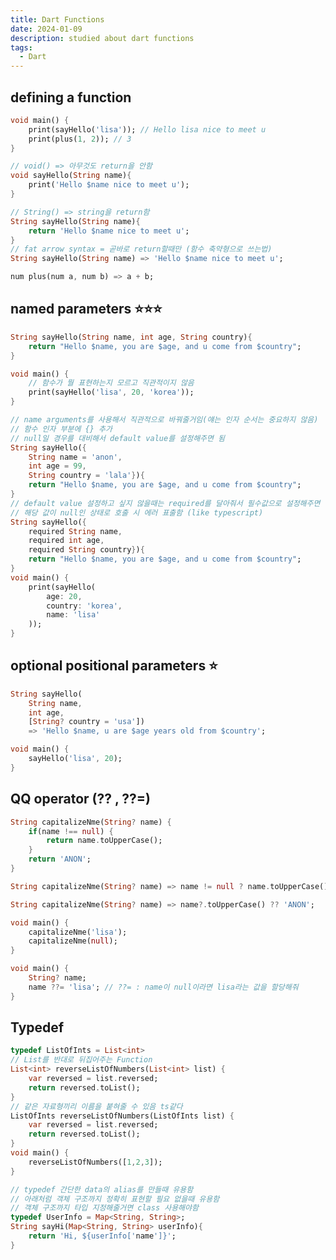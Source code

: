 ```yaml
---
title: Dart Functions
date: 2024-01-09
description: studied about dart functions
tags:
  - Dart
---
```


## defining a function

```Dart title=example
void main() {
	print(sayHello('lisa')); // Hello lisa nice to meet u
	print(plus(1, 2)); // 3
}

// void() => 아무것도 return을 안함
void sayHello(String name){
	print('Hello $name nice to meet u');
}

// String() => string을 return함
String sayHello(String name){
	return 'Hello $name nice to meet u';
}
// fat arrow syntax = 곧바로 return할때만 (함수 축약형으로 쓰는법)
String sayHello(String name) => 'Hello $name nice to meet u';

num plus(num a, num b) => a + b;
```

## named parameters ⭐️⭐️⭐️

```Dart title=example
String sayHello(String name, int age, String country){
	return "Hello $name, you are $age, and u come from $country";
}

void main() {
	// 함수가 뭘 표현하는지 모르고 직관적이지 않음
	print(sayHello('lisa', 20, 'korea'));
}

// name arguments를 사용해서 직관적으로 바꿔줄거임(얘는 인자 순서는 중요하지 않음)
// 함수 인자 부분에 {} 추가
// null일 경우를 대비해서 default value를 설정해주면 됨
String sayHello({
	String name = 'anon',
	int age = 99,
	String country = 'lala'}){
	return "Hello $name, you are $age, and u come from $country";
}
// default value 설정하고 싶지 않을때는 required를 달아줘서 필수값으로 설정해주면
// 해당 값이 null인 상태로 호출 시 에러 표출함 (like typescript)
String sayHello({
	required String name,
	required int age,
	required String country}){
	return "Hello $name, you are $age, and u come from $country";
}
void main() {
	print(sayHello(
		age: 20,
		country: 'korea',
		name: 'lisa'
	));
}
```

## optional positional parameters ⭐️

```Dart title=example
String sayHello(
	String name,
	int age,
	[String? country = 'usa'])
	=> 'Hello $name, u are $age years old from $country';

void main() {
	sayHello('lisa', 20);
}
```

## QQ operator (?? , ??=)

```Dart title=example
String capitalizeNme(String? name) {
	if(name !== null) {
		return name.toUpperCase();
	}
	return 'ANON';
}

String capitalizeNme(String? name) => name != null ? name.toUpperCase() : 'ANON';

String capitalizeNme(String? name) => name?.toUpperCase() ?? 'ANON';

void main() {
	capitalizeNme('lisa');
	capitalizeNme(null);
}

void main() {
	String? name;
	name ??= 'lisa'; // ??= : name이 null이라면 lisa라는 값을 할당해줘
}
```

## Typedef

```Dart title=example
typedef ListOfInts = List<int>
// List를 반대로 뒤집어주는 Function
List<int> reverseListOfNumbers(List<int> list) {
	var reversed = list.reversed;
	return reversed.toList();
}
// 같은 자료형끼리 이름을 붙혀줄 수 있음 ts같다
ListOfInts reverseListOfNumbers(ListOfInts list) {
	var reversed = list.reversed;
	return reversed.toList();
}
void main() {
	reverseListOfNumbers([1,2,3]);
}

// typedef 간단한 data의 alias를 만들때 유용함
// 아래처럼 객체 구조까지 정확히 표현할 필요 없을때 유용함
// 객체 구조까지 타입 지정해줄거면 class 사용해야함
typedef UserInfo = Map<String, String>;
String sayHi(Map<String, String> userInfo){
	return 'Hi, ${userInfo['name']}';
}
```
